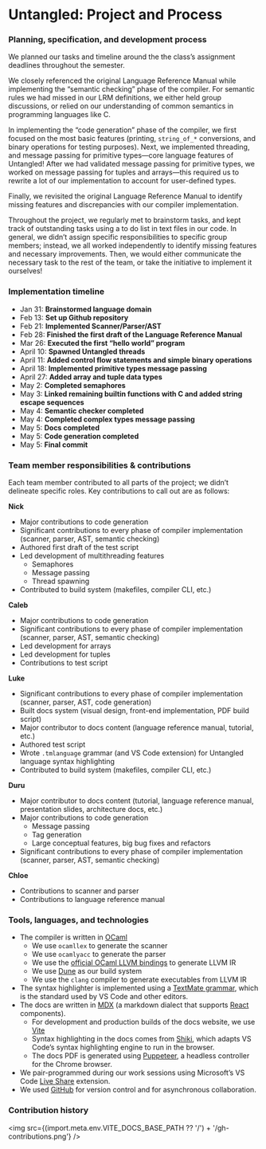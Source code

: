 
<HomeLink />

# Untangled: Project and Process


### Planning, specification, and development process

We planned our tasks and timeline around the the class’s assignment deadlines throughout the
semester.

We closely referenced the original Language Reference Manual while implementing the “semantic
checking” phase of the compiler. For semantic rules we had missed in our LRM definitions, we either
held group discussions, or relied on our understanding of common semantics in programming languages
like C.

In implementing the “code generation” phase of the compiler, we first focused on the most basic
features (printing, `string_of_*` conversions, and binary operations for testing purposes). Next, we
implemented threading, and message passing for primitive types—core language features of Untangled!
After we had validated message passing for primitive types, we worked on message passing for tuples
and arrays—this required us to rewrite a lot of our implementation to account for user-defined
types.

Finally, we revisited the original Language Reference Manual to identify missing features and
discrepancies with our compiler implementation.

Throughout the project, we regularly met to brainstorm tasks, and kept track of outstanding tasks
using a to do list in text files in our code. In general, we didn’t assign specific responsibilities
to specific group members; instead, we all worked independently to identify missing features and
necessary improvements. Then, we would either communicate the necessary task to the rest of the
team, or take the initiative to implement it ourselves!


### Implementation timeline

- Jan 31: **Brainstormed language domain**
- Feb 13: **Set up Github repository**
- Feb 21: **Implemented Scanner/Parser/AST**
- Feb 28: **Finished the first draft of the Language Reference Manual**
- Mar 26: **Executed the first “hello world” program**
- April 10: **Spawned Untangled threads**
- April 11: **Added control flow statements and simple binary operations**
- April 18: **Implemented primitive types message passing**
- April 27: **Added array and tuple data types**
- May 2: **Completed semaphores**
- May 3: **Linked remaining builtin functions with C and added string escape sequences**
- May 4: **Semantic checker completed**
- May 4: **Completed complex types message passing**
- May 5: **Docs completed**
- May 5: **Code generation completed**
- May 5: **Final commit**

### Team member responsibilities & contributions

Each team member contributed to all parts of the project; we didn’t delineate specific roles. Key
contributions to call out are as follows:

**Nick**
- Major contributions to code generation
- Significant contributions to every phase of compiler implementation (scanner, parser, AST,
  semantic checking)
- Authored first draft of the test script
- Led development of multithreading features
  - Semaphores
  - Message passing
  - Thread spawning
- Contributed to build system (makefiles, compiler CLI, etc.)

**Caleb**
- Major contributions to code generation
- Significant contributions to every phase of compiler implementation (scanner, parser, AST,
  semantic checking)
- Led development for arrays
- Led development for tuples
- Contributions to test script

**Luke**
- Significant contributions to every phase of compiler implementation (scanner, parser, AST,
  code generation)
- Built docs system (visual design, front-end implementation, PDF build script)
- Major contributor to docs content (language reference manual, tutorial, etc.)
- Authored test script
- Wrote `.tmlanguage` grammar (and VS Code extension) for Untangled language syntax highlighting
- Contributed to build system (makefiles, compiler CLI, etc.)

**Duru**
- Major contributor to docs content (tutorial, language reference manual, presentation slides,
  architecture docs, etc.)
- Major contributions to code generation
  - Message passing
  - Tag generation
  - Large conceptual features, big bug fixes and refactors
- Significant contributions to every phase of compiler implementation (scanner, parser, AST,
  semantic checking)

**Chloe**
- Contributions to scanner and parser
- Contributions to language reference manual



### Tools, languages, and technologies

- The compiler is written in [OCaml](https://ocaml.org/)
  - We use `ocamllex` to generate the scanner
  - We use `ocamlyacc` to generate the parser
  - We use the [official OCaml LLVM bindings](https://llvm.moe/) to generate LLVM IR
  - We use [Dune](https://dune.build/) as our build system
  - We use the `clang` compiler to generate executables from LLVM IR
- The syntax highlighter is implemented using a
  [TextMate grammar](https://macromates.com/manual/en/language_grammars), which is the standard
  used by VS Code and other editors.
- The docs are written in [MDX](https://mdxjs.com/) (a markdown dialect that supports
  [React](https://reactjs.org/) components).
  - For development and production builds of the docs website, we use [Vite](https://vitejs.dev/)
  - Syntax highlighting in the docs comes from [Shiki](https://shiki.matsu.io/), which adapts VS
    Code’s syntax highlighting engine to run in the browser.
  - The docs PDF is generated using [Puppeteer](https://pptr.dev/), a headless controller for the
    Chrome browser.
- We pair-programmed during our work sessions using Microsoft’s VS Code
  [Live Share](https://marketplace.visualstudio.com/items?itemName=MS-vsliveshare.vsliveshare)
  extension.
- We used [GitHub](https://github.com/) for version control and for asynchronous collaboration.



### Contribution history

<img src={(import.meta.env.VITE_DOCS_BASE_PATH ?? '/') + '/gh-contributions.png'} />

